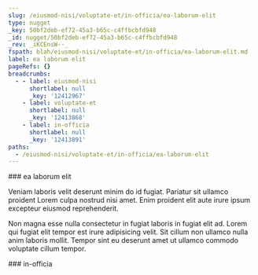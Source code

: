 ```yaml
---
slug: /eiusmod-nisi/voluptate-et/in-officia/ea-laborum-elit
type: nugget
_key: 50bf2deb-ef72-45a3-b65c-c4ffbcbfd948
_id: nugget/50bf2deb-ef72-45a3-b65c-c4ffbcbfd948
_rev: _iKCEnsW--_
fspath: blah/eiusmod-nisi/voluptate-et/in-officia/ea-laborum-elit.md
label: ea laborum elit
pageRefs: {}
breadcrumbs:
  - - label: eiusmod-nisi
      shortlabel: null
      _key: '12412967'
    - label: voluptate-et
      shortlabel: null
      _key: '12413868'
    - label: in-officia
      shortlabel: null
      _key: '12413891'
paths:
  - /eiusmod-nisi/voluptate-et/in-officia/ea-laborum-elit
---
```


<NuggetArea>
<Nugget slug="/eiusmod-nisi/voluptate-et/in-officia/ea-laborum-elit" type="nugget" _key="50bf2deb-ef72-45a3-b65c-c4ffbcbfd948" _id="nugget/50bf2deb-ef72-45a3-b65c-c4ffbcbfd948" _rev="_iKCEnsW--_" fspath="blah/eiusmod-nisi/voluptate-et/in-officia/ea-laborum-elit.md" label="ea laborum elit" paths="/eiusmod-nisi/voluptate-et/in-officia/ea-laborum-elit">
<NuggetBody>
### ea laborum elit

Veniam laboris velit deserunt minim do id fugiat. Pariatur sit ullamco proident Lorem culpa nostrud nisi amet. Enim proident elit aute irure ipsum excepteur eiusmod reprehenderit.

Non magna esse nulla consectetur in fugiat laboris in fugiat elit ad. Lorem qui fugiat elit tempor est irure adipisicing velit. Sit cillum non ullamco nulla anim laboris mollit. Tempor sint eu deserunt amet ut ullamco commodo voluptate cillum tempor.

</NuggetBody>
<Breadcrumbs>
<Crumbs>
<Crumb _key="12412967" label="eiusmod-nisi" /><Crumb _key="12413868" label="voluptate-et" /><Crumb _key="12413891" label="in-officia" />
</Crumbs>
</Breadcrumbs>
</Nugget>

<NuggetsInbound>
</NuggetsInbound>
<NuggetsOutbound>
</NuggetsOutbound>
</NuggetArea>
<PassagesInbound>
<Passage direction="inbound" type="passage" _key="12413891" _id="passage/12413891" _rev="_iKCEnsW---" label="in-officia" passage="in-officia" fspath="blah/eiusmod-nisi/voluptate-et/in-officia" paths="/eiusmod-nisi/voluptate-et/in-officia" slug="/eiusmod-nisi/voluptate-et/in-officia">
<NuggetBody>
### in-officia

</NuggetBody>
<Breadcrumbs>
<Crumbs>
<Crumb _key="12412967" label="eiusmod-nisi" /><Crumb _key="12413868" label="voluptate-et" />
</Crumbs>
</Breadcrumbs>
</Passage>

</PassagesInbound>
<PassagesOutbound>
</PassagesOutbound>